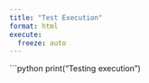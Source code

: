 ```yaml
---
title: "Test Execution"
format: html
execute:
  freeze: auto
---
```


```python
print("Testing execution")
